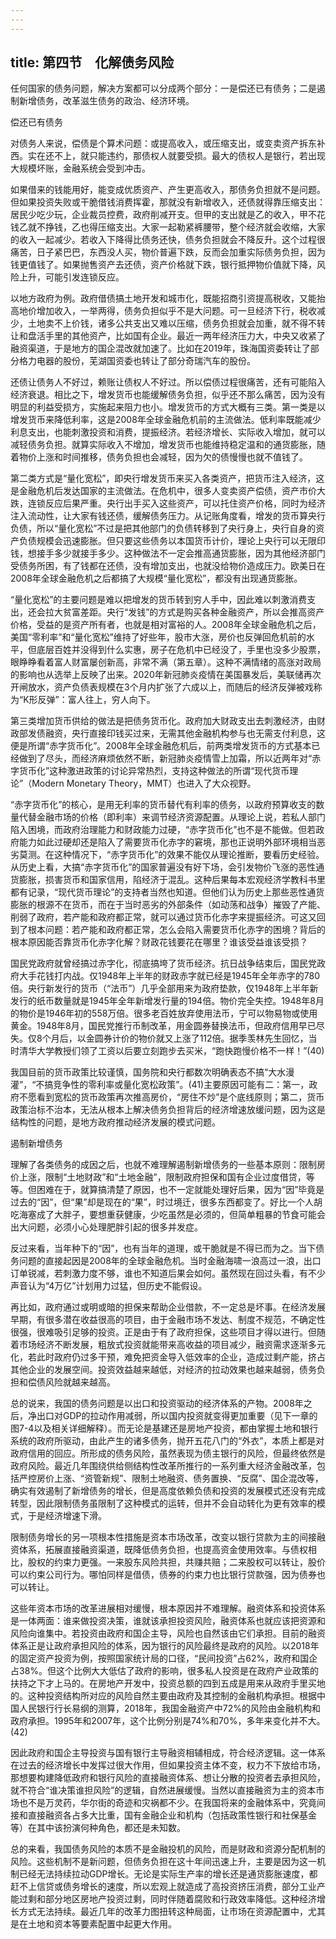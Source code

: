 ```yaml
---
---
---
```

title: 第四节　化解债务风险
---




任何国家的债务问题，解决方案都可以分成两个部分：一是偿还已有债务；二是遏制新增债务，改革滋生债务的政治、经济环境。





偿还已有债务


对债务人来说，偿债是个算术问题：或提高收入，或压缩支出，或变卖资产拆东补西。实在还不上，就只能违约，那债权人就要受损。最大的债权人是银行，若出现大规模坏账，金融系统会受到冲击。

如果借来的钱能用好，能变成优质资产、产生更高收入，那债务负担就不是问题。但如果投资失败或干脆借钱消费挥霍，那就没有新增收入，还债就得靠压缩支出：居民少吃少玩，企业裁员控费，政府削减开支。但甲的支出就是乙的收入，甲不花钱乙就不挣钱，乙也得压缩支出。大家一起勒紧裤腰带，整个经济就会收缩，大家的收入一起减少。若收入下降得比债务还快，债务负担就会不降反升。这个过程很痛苦，日子紧巴巴，东西没人买，物价普遍下跌，反而会加重实际债务负担，因为钱更值钱了。如果抛售资产去还债，资产价格就下跌，银行抵押物价值就下降，风险上升，可能引发连锁反应。

以地方政府为例。政府借债搞土地开发和城市化，既能招商引资提高税收，又能抬高地价增加收入，一举两得，债务负担似乎不是大问题。可一旦经济下行，税收减少，土地卖不上价钱，诸多公共支出又难以压缩，债务负担就会加重，就不得不转让和盘活手里的其他资产，比如国有企业。最近一两年经济压力大，中央又收紧了融资渠道，于是地方的国企混改就加速了。比如在2019年，珠海国资委转让了部分格力电器的股份，芜湖国资委也转让了部分奇瑞汽车的股份。

还债让债务人不好过，赖账让债权人不好过。所以偿债过程很痛苦，还有可能陷入经济衰退。相比之下，增发货币也能缓解债务负担，似乎还不那么痛苦，因为没有明显的利益受损方，实施起来阻力也小。增发货币的方式大概有三类。第一类是以增发货币来降低利率，这是2008年全球金融危机前的主流做法。低利率既能减少利息支出，也能刺激投资和消费，提振经济。若经济增长、实际收入增加，就可以减轻债务负担。就算实际收入不增加，增发货币也能维持稳定温和的通货膨胀，随着物价上涨和时间推移，债务负担也会减轻，因为欠的债慢慢也就不值钱了。

第二类方式是“量化宽松”，即央行增发货币来买入各类资产，把货币注入经济，这是金融危机后发达国家的主流做法。在危机中，很多人变卖资产偿债，资产市价大跌，连锁反应后果严重。央行出手买入这些资产，可以托住资产价格，同时为经济注入流动性，让大家有钱还债，缓解债务压力。从记账角度看，增发的货币算央行负债，所以“量化宽松”不过是把其他部门的负债转移到了央行身上，央行自身的资产负债规模会迅速膨胀。但只要这些债务以本国货币计价，理论上央行可以无限印钱，想接手多少就接手多少。这种做法不一定会推高通货膨胀，因为其他经济部门受债务所困，有了钱都在还债，没有增加支出，也就没给物价造成压力。欧美日在2008年全球金融危机之后都搞了大规模“量化宽松”，都没有出现通货膨胀。

“量化宽松”的主要问题是难以把增发的货币转到穷人手中，因此难以刺激消费支出，还会拉大贫富差距。央行“发钱”的方式是购买各种金融资产，所以会推高资产价格，受益的是资产所有者，也就是相对富裕的人。2008年全球金融危机之后，美国“零利率”和“量化宽松”维持了好些年，股市大涨，房价也反弹回危机前的水平，但底层百姓并没得到什么实惠，房子在危机中已经没了，手里也没多少股票，眼睁睁看着富人财富屡创新高，非常不满（第五章）。这种不满情绪的高涨对政局的影响也从选举上反映了出来。2020年新冠肺炎疫情在美国暴发后，美联储再次开闸放水，资产负债表规模在3个月内扩张了六成以上，而随后的经济反弹被戏称为“K形反弹”：富人往上，穷人向下。

第三类增加货币供给的做法是把债务货币化。政府加大财政支出去刺激经济，由财政部发债融资，央行直接印钱买过来，无需其他金融机构参与也无需支付利息，这便是所谓“赤字货币化”。2008年全球金融危机后，前两类增发货币的方式基本已经做到了尽头，而经济麻烦依然不断，新冠肺炎疫情雪上加霜，所以近两年对“赤字货币化”这种激进政策的讨论异常热烈，支持这种做法的所谓“现代货币理论”（Modern Monetary Theory，MMT）也进入了大众视野。

“赤字货币化”的核心，是用无利率的货币替代有利率的债务，以政府预算收支的数量代替金融市场的价格（即利率）来调节经济资源配置。从理论上说，若私人部门陷入困境，而政府治理能力和财政能力过硬，“赤字货币化”也不是不能做。但若政府能力如此过硬却还是陷入了需要货币化赤字的窘境，那也正说明外部环境相当恶劣莫测。在这种情况下，“赤字货币化”的效果不能仅从理论推断，要看历史经验。从历史上看，大搞“赤字货币化”的国家普遍没有好下场，会引发物价飞涨的恶性通货膨胀，损害货币和国家信用，陷经济于混乱。这种后果每本宏观经济学教科书里都有记录，“现代货币理论”的支持者当然也知道。但他们认为历史上那些恶性通货膨胀的根源不在货币，而在于当时恶劣的外部条件（如动荡和战争）摧毁了产能、削弱了政府，若产能和政府都正常，就可以通过货币化赤字来提振经济。可这又回到了根本问题：若产能和政府都正常，怎么会陷入需要货币化赤字的困境？背后的根本原因能否靠货币化赤字化解？财政花钱要花在哪里？谁该受益谁该受损？

国民党政府就曾经搞过赤字化，彻底搞垮了货币经济。抗日战争结束后，国民党政府大手花钱打内战。仅1948年上半年的财政赤字就已经是1945年全年赤字的780倍。央行新发行的货币（“法币”）几乎全部用来为政府垫款，仅1948年上半年新发行的纸币数量就是1945年全年新增发行量的194倍。物价完全失控。1948年8月的物价是1946年初的558万倍。很多老百姓放弃使用法币，宁可以物易物或使用黄金。1948年8月，国民党推行币制改革，用金圆券替换法币，但政府信用早已尽失。仅8个月后，以金圆券计价的物价就又上涨了112倍。据季羡林先生回忆，当时清华大学教授们领了工资以后要立刻跑步去买米，“跑快跑慢价格不一样！”(40)

我国目前的货币政策比较谨慎，国务院和央行都数次明确表态不搞“大水漫灌”，“不搞竞争性的零利率或量化宽松政策”。(41)主要原因可能有二：第一，政府不愿看到宽松的货币政策再次推高房价，“房住不炒”是个底线原则；第二，货币政策治标不治本，无法从根本上解决债务负担背后的经济增速放缓问题，因为这是结构性的问题，是地方政府推动经济发展的模式问题。





遏制新增债务


理解了各类债务的成因之后，也就不难理解遏制新增债务的一些基本原则：限制房价上涨，限制“土地财政”和“土地金融”，限制政府担保和国有企业过度借贷，等等。但困难在于，就算搞清楚了原因，也不一定就能处理好后果，因为“因”毕竟是过去的“因”，但“果”却是现在的“果”，时过境迁，很多东西都变了。好比一个人胡吃海塞成了大胖子，要想重获健康，少吃虽然是必须的，但简单粗暴的节食可能会出大问题，必须小心处理肥胖引起的很多并发症。

反过来看，当年种下的“因”，也有当年的道理，或干脆就是不得已而为之。当下债务问题的直接起因是2008年的全球金融危机。当时金融海啸一浪高过一浪，出口订单锐减，若刺激力度不够，谁也不知道后果会如何。虽然现在回过头看，有不少声音认为“4万亿”计划用力过猛，但历史不能假设。

再比如，政府通过或明或暗的担保来帮助企业借款，不一定总是坏事。在经济发展早期，有很多潜在收益很高的项目，由于金融市场不发达、制度不规范，不确定性很强，很难吸引足够的投资。正是由于有了政府担保，这些项目才得以进行。但随着市场经济不断发展，粗放式投资就能带来高收益的项目减少，融资需求逐渐多元化，若此时政府仍过多干预，难免把资金导入低效率的企业，造成过剩产能，挤占其他企业的发展空间。投资效益越来越低，对经济的拉动效果也越来越弱，债务负担和偿债风险就越来越高。

总的说来，我国的债务问题是以出口和投资驱动的经济体系的产物。2008年之后，净出口对GDP的拉动作用减弱，所以国内投资就变得更加重要（见下一章的图7-4以及相关详细解释）。而无论是基建还是房地产投资，都由掌握土地和银行系统的政府所驱动，由此产生的诸多债务，抛开五花八门的“外衣”，本质上都是对政府信用的回应。所形成的债务风险，虽然表现为债主银行的风险，但最终依然是政府风险。最近几年围绕供给侧结构性改革所推行的一系列重大经济金融改革，包括严控房价上涨、“资管新规”、限制土地融资、债务置换、“反腐”、国企混改等，确实有效遏制了新增债务的增长，但是高度依赖负债和投资的发展模式还没有完成转型，因此限制债务虽限制了这种模式的运转，但并不会自动转化为更有效率的模式，于是经济增速下滑。

限制债务增长的另一项根本性措施是资本市场改革，改变以银行贷款为主的间接融资体系，拓展直接融资渠道，既降低债务负担，也提高资金使用效率。与债权相比，股权的约束力更强。一来股东风险共担，共赚共赔；二来股权可以转让，股价可以约束公司行为。哪怕同样是借债，债券的约束力也比银行贷款强，因为债券也可以转让。

这些年资本市场的改革进展相对缓慢，根本原因并不难理解。融资体系和投资体系是一体两面：谁来做投资决策，谁就该承担投资风险，融资体系也就应该把资源和风险向谁集中。若投资由政府和国企主导，风险也自然该由它们承担。目前的融资体系正是让政府承担风险的体系，因为银行的风险最终是政府的风险。以2018年的固定资产投资为例，按照国家统计局的口径，“民间投资”占62%，政府和国企占38%。但这个比例大大低估了政府的影响，很多私人投资是在政府产业政策的扶持之下才上马的。在房地产开发中，投资总额的四到五成是用来从政府手里买地的。这种投资结构所对应的风险自然主要由政府及其控制的金融机构承担。根据中国人民银行行长易纲的测算，2018年，我国金融资产中72%的风险由金融机构和政府承担。1995年和2007年，这个比例分别是74%和70%，多年来变化并不大。(42)

因此政府和国企主导投资与国有银行主导融资相辅相成，符合经济逻辑。这一体系在过去的经济增长中发挥过很大作用，但如果投资主体不变，权力不下放给市场，那想要构建降低政府和银行风险的直接融资体系、想让分散的投资者去承担风险，就不符合“谁决策谁担风险”的逻辑，自然进展缓慢。当然以直接融资为主的资本市场也不是万灵药，华尔街的奇迹和灾祸都不少。在我国将来的金融体系中，究竟间接和直接融资各占多大比重，国有金融企业和机构（包括政策性银行和社保基金等）在其中该扮演何种角色，都还是未知数。

总的来看，我国债务风险的本质不是金融投机的风险，而是财政和资源分配机制的风险。这些机制不是新问题，但债务负担在这十年间迅速上升，主要是因为这一机制已经无法持续拉动GDP增长。无论是实际生产率的增长还是通货膨胀速度，都赶不上信贷或债务增长的速度，所以宏观上就造成了高投资挤压消费，部分工业产能过剩和部分地区房地产投资过剩，同时伴随着腐败和行政效率降低。这种经济增长方式无法持续。最近几年的改革力图扭转这种局面，让市场在资源配置中，尤其是在土地和资本等要素配置中起更大作用。